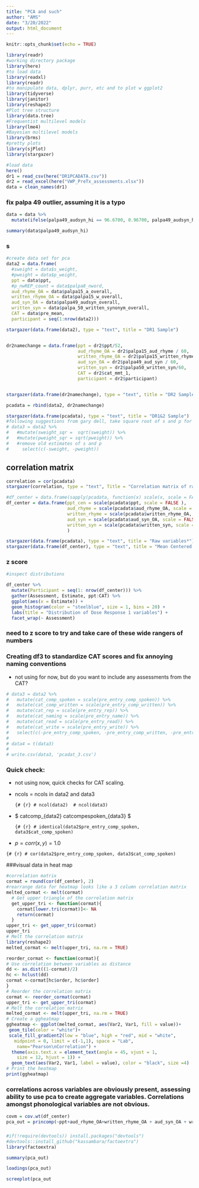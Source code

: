```yaml
---
title: "PCA and such"
author: "AMS"
date: "3/20/2022"
output: html_document
---
```


```r
knitr::opts_chunk$set(echo = TRUE)
```

```r
library(readr)
#working directory package
library(here)
#to load data
library(readxl)
library(readr)
#to manipulate data, dplyr, purr, etc and to plot w ggplot2
library(tidyverse)
library(janitor)
library(reshape2)
#Plot tree structure
library(data.tree)
#Frequentist multilevel models
library(lme4)
#Bayesian multilevel models
library(brms)
#pretty plots
library(sjPlot)
library(stargazer)

```

```r
#load data
here()
dr1 = read_csv(here("DR1PCADATA.csv"))
dr2 = read_excel(here("VWP_PreTx_assessments.xlsx"))
data = clean_names(dr1)
```

### fix palpa 49 outlier, assuming it is a typo

```r
data = data %>%
  mutate(ifelse(palpa49_audsyn_hi == 96.6700, 0.96700, palpa49_audsyn_hi))

summary(data$palpa49_audsyn_hi)
```

### s

```r
#create data set for pca
data2 = data.frame(
  #sweight = data$s_weight,
  #pweight = data$p_weight,
  ppt = data$ppt,
  #p_nwREP_count = data$palpa8_nword,
  aud_rhyme_OA = data$palpa15_a_overall,
  written_rhyme_OA = data$palpa15_w_overall,
  aud_syn_OA = data$palpa49_audsyn_overall,
  written_syn = data$palpa_50_written_synonym_overall,
  CAT = data$pre_mean,
  participant = seq(1:nrow(data2)))

stargazer(data.frame(data2), type = "text", title = "DR1 Sample")


dr2namechange = data.frame(ppt = dr2$ppt/52,
                           aud_rhyme_OA = dr2$palpa15_aud_rhyme / 60,
                           written_rhyme_OA = dr2$palpa15_written_rhyme / 60,
                           aud_syn_OA = dr2$palpa49_aud_syn / 60, 
                           written_syn = dr2$palpa50_written_syn/60,
                           CAT = dr2$cat_mmt_1,
                           participant = dr2$participant)


stargazer(data.frame(dr2namechange), type = "text", title = "DR2 Sample")

pcadata = rbind(data2, dr2namechange)

stargazer(data.frame(pcadata), type = "text", title = "DR1&2 Sample")
#following suggestions from gary dell, take square root of s and p for analysis.
# data3 = data2 %>%
#   #mutate(sweight_sqr =  sqrt(sweight)) %>%
#   #mutate(pweight_sqr = sqrt(pweight)) %>%
#   #remove old estimates of s and p
#     select(c(-sweight, -pweight)) 
```

## correlation matrix

```r
correlation = cor(pcadata)
stargazer(correlation, type = "text", Title = "Correlation matrix of raw variables")
```

```r
#df_center = data.frame(sapply(pcadata, function(x) scale(x, scale = FALSE)))
df_center = data.frame(ppt_cen = scale(pcadata$ppt, scale = FALSE ),
                       aud_rhyme = scale(pcadata$aud_rhyme_OA, scale = FALSE),
                       written_rhyme = scale(pcadata$written_rhyme_OA, scale = FALSE),
                       aud_syn = scale(pcadata$aud_syn_OA, scale = FALSE),
                       written_syn = scale(pcadata$written_syn, scale = FALSE)
                       )

stargazer(data.frame(pcadata), type = "text", title = "Raw variables*")
stargazer(data.frame(df_center), type = "text", title = "Mean Centered Variables")
```

### z score

```r
#inspect distributions

df_center %>%
  mutate(Participant = seq(1: nrow(df_center))) %>%
  gather(Assessment, Estimate, ppt:CAT) %>%
  ggplot(aes(x = Estimate)) +
  geom_histogram(color = "steelblue", size = 1, bins = 20) +
  labs(title = "Distribution of Dose Response 1 variables") +
  facet_wrap(~ Assessment)
```

### need to z score to try and take care of these wide rangers of numbers

### Creating df3 to standardize CAT scores and fix annoying naming conventions

-   not using for now, but do you want to include any assessments from the CAT?

```r

# data3 = data2 %>%
#   mutate(cat_comp_spoken = scale(pre_entry_comp_spoken)) %>%
#   mutate(cat_comp_written = scale(pre_entry_comp_written)) %>%
#   mutate(cat_rep = scale(pre_entry_rep)) %>%
#   mutate(cat_naming = scale(pre_entry_name)) %>%
#   mutate(cat_read = scale(pre_entry_read)) %>%
#   mutate(cat_write = scale(pre_entry_write)) %>%
#   select(c(-pre_entry_comp_spoken, -pre_entry_comp_written, -pre_entry_rep, -pre_entry_name, -pre_entry_read, -pre_entry_write))
# 
# data4 = t(data3)
# 
# write.csv(data3, 'pcadat_3.csv')
```

### Quick check:

-   not using now, quick checks for CAT scaling.

<!-- -->

-   ncols = ncols in data2 and data3

    ```{# {r}
    # ncol(data2) 
    # ncol(data3)
    ```

-   \$ catcomp\_{data2} \neq catcompespoken\_{data3} \$

    ```{# {r}
    # identical(data2$pre_entry_comp_spoken, data3$cat_comp_spoken)
    ```

-   $p = corr(x,y) = 1.0$

```{# {r}
# cor(data2$pre_entry_comp_spoken, data3$cat_comp_spoken)
```

\#\#\#visual data in heat map

```r
#correlation matrix
cormat = round(cor(df_center), 2)
#rearrange data for heatmap looks like a 3 column correlation matrix
melted_cormat <- melt(cormat)
  # Get upper triangle of the correlation matrix
  get_upper_tri <- function(cormat){
    cormat[lower.tri(cormat)]<- NA
    return(cormat)
  }
upper_tri <- get_upper_tri(cormat)
upper_tri
# Melt the correlation matrix
library(reshape2)
melted_cormat <- melt(upper_tri, na.rm = TRUE)

reorder_cormat <- function(cormat){
# Use correlation between variables as distance
dd <- as.dist((1-cormat)/2)
hc <- hclust(dd)
cormat <-cormat[hc$order, hc$order]
}
# Reorder the correlation matrix
cormat <- reorder_cormat(cormat)
upper_tri <- get_upper_tri(cormat)
# Melt the correlation matrix
melted_cormat <- melt(upper_tri, na.rm = TRUE)
# Create a ggheatmap
ggheatmap <- ggplot(melted_cormat, aes(Var2, Var1, fill = value))+
 geom_tile(color = "white")+
 scale_fill_gradient2(low = "blue", high = "red", mid = "white", 
   midpoint = 0, limit = c(-1,1), space = "Lab", 
    name="Pearson\nCorrelation") +
  theme(axis.text.x = element_text(angle = 45, vjust = 1, 
    size = 12, hjust = 1)) +
  geom_text(aes(Var2, Var1, label = value), color = "black", size =4) 
# Print the heatmap
print(ggheatmap)

```

### correlations across variables are obviously present, assessing ability to use pca to create aggregate variables. Correlations amongst phonological variables are not obvious.

```r
covm = cov.wt(df_center)
pca_out = princomp(~ppt+aud_rhyme_OA+written_rhyme_OA + aud_syn_OA + written_syn + CAT, data = df_center, scores = T)
```

### 

```r
#if(!require(devtools)) install.packages("devtools")
#devtools::install_github("kassambara/factoextra")
library(factoextra)
```

```r
summary(pca_out)
```

```r
loadings(pca_out)
```

```r
screeplot(pca_out
          
```
